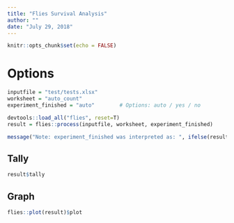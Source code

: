 ```yaml
---
title: "Flies Survival Analysis"
author: ""
date: "July 29, 2018"
---
```


```r
knitr::opts_chunk$set(echo = FALSE)
```

# Options
```r
inputfile = "test/tests.xlsx"
worksheet = "auto_count"
experiment_finished = "auto"        # Options: auto / yes / no
```

```r
devtools::load_all("flies", reset=T)
result = flies::process(inputfile, worksheet, experiment_finished)
```

```r
message("Note: experiment_finished was interpreted as: ", ifelse(result$experiment_finished, "yes", "no"))
```

## Tally

```r
result$tally
```

## Graph
```r
flies::plot(result)$plot
```
